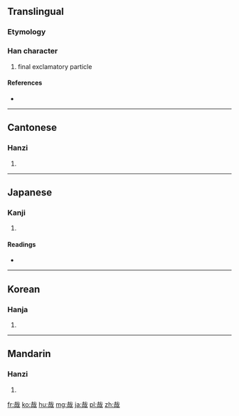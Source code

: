 ==Translingual==

===Etymology===
{{Han compound|口|𢦔|c1=s|c2=p|ls=psc}}

===Han character===
{{Han char|rn=30|rad=口|as=06|sn=9|four=4365<sub>0</sub>|canj=十戈口 (JIR)}}

# final exclamatory particle

====References====
* {{Han ref|kx=0189.080|dkj=03596|dj=0408.140|hdz=10611.070|uh=54C9|ud=21705|bh=AB76|bd=43894}}

----

==Cantonese==

===Hanzi===
{{yue-hanzi|jyut=|y=joi1}}

# {{defn|Cantonese|sort=口06}}

----

==Japanese==

===Kanji===
{{ja-kanji|grade=|rs=口06}}

# {{defn|Japanese|sort=口06}}

====Readings====
* {{ja-readings|on=[[さい]] (sai)|kun=[[かな]] (kana), [[や]] (ya)}}

----

==Korean==

===Hanja===
{{ko-hanja|hangeul=재|rv=jae|mr=chae}}

# {{defn|Korean|sort=口06}}

----

==Mandarin==

===Hanzi===
{{cmn-hanzi|pin=[[dēi]] ([[dei1]]), [[zāi]] ([[zai1]])|wg=*<sup>1</sup>, tsai<sup>1</sup>}}

# {{defn|Mandarin|sort=口06}}

[[fr:哉]]
[[ko:哉]]
[[hu:哉]]
[[mg:哉]]
[[ja:哉]]
[[pl:哉]]
[[zh:哉]]
